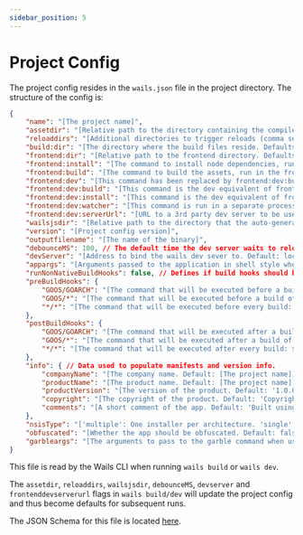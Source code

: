 ```yaml
---
sidebar_position: 5
---
```


# Project Config

The project config resides in the `wails.json` file in the project directory. The structure of the config is:

```json
{
	"name": "[The project name]",
	"assetdir": "[Relative path to the directory containing the compiled assets, this is normally inferred and could be left empty]",
	"reloaddirs": "[Additional directories to trigger reloads (comma separated), this is only used for some advanced asset configurations]",
	"build:dir": "[The directory where the build files reside. Defaults to 'build']",
	"frontend:dir": "[Relative path to the frontend directory. Defaults to 'frontend']",
	"frontend:install": "[The command to install node dependencies, run in the frontend directory - often `npm install`]",
	"frontend:build": "[The command to build the assets, run in the frontend directory - often `npm run build`]",
	"frontend:dev": "[This command has been replaced by frontend:dev:build. If frontend:dev:build is not specified will falls back to this command. \nIf this command is also not specified will falls back to frontend:build]",
	"frontend:dev:build": "[This command is the dev equivalent of frontend:build. If not specified falls back to frontend:dev]",
	"frontend:dev:install": "[This command is the dev equivalent of frontend:install. If not specified falls back to frontend:install]",
	"frontend:dev:watcher": "[This command is run in a separate process on `wails dev`. Useful for 3rd party watchers or starting 3d party dev servers]",
	"frontend:dev:serverUrl": "[URL to a 3rd party dev server to be used to serve assets, EG Vite. \nIf this is set to 'auto' then the devServerUrl will be inferred from the Vite output]",
    "wailsjsdir": "[Relative path to the directory that the auto-generated JS modules will be created]",
	"version": "[Project config version]",
	"outputfilename": "[The name of the binary]",
	"debounceMS": 100, // The default time the dev server waits to reload when it detects a change in assets
	"devServer": "[Address to bind the wails dev sever to. Default: localhost:34115]",
	"appargs": "[Arguments passed to the application in shell style when in dev mode]",
	"runNonNativeBuildHooks": false, // Defines if build hooks should be run though they are defined for an OS other than the host OS.
	"preBuildHooks": {
		"GOOS/GOARCH": "[The command that will be executed before a build of the specified GOOS/GOARCH: ${platform} is replaced with the "GOOS/GOARCH". The "GOOS/GOARCH" hook is executed before the "GOOS/*" and "*/*" hook.]",
		"GOOS/*": "[The command that will be executed before a build of the specified GOOS: ${platform} is replaced with the "GOOS/GOARCH". The "GOOS/*" hook is executed before the "*/*" hook.]",
		"*/*": "[The command that will be executed before every build: ${platform} is replaced with the "GOOS/GOARCH".]"
	},
    "postBuildHooks": {
        "GOOS/GOARCH": "[The command that will be executed after a build of the specified GOOS/GOARCH: ${platform} is replaced with the "GOOS/GOARCH" and ${bin} with the path to the compiled binary. The "GOOS/GOARCH" hook is executed before the "GOOS/*" and "*/*" hook.]",
        "GOOS/*": "[The command that will be executed after a build of the specified GOOS: ${platform} is replaced with the "GOOS/GOARCH" and ${bin} with the path to the compiled binary. The "GOOS/*" hook is executed before the "*/*" hook.]",
        "*/*": "[The command that will be executed after every build: ${platform} is replaced with the "GOOS/GOARCH" and ${bin} with the path to the compiled binary.]"
    },
	"info": { // Data used to populate manifests and version info.
		"companyName": "[The company name. Default: [The project name]]",
		"productName": "[The product name. Default: [The project name]]",
		"productVersion": "[The version of the product. Default: '1.0.0']",
		"copyright": "[The copyright of the product. Default: 'Copyright.........']",
		"comments": "[A short comment of the app. Default: 'Built using Wails (https://wails.app)']"
	},
	"nsisType": "['multiple': One installer per architecture. 'single': Single universal installer for all architectures being built. Default: 'multiple']",
	"obfuscated": "[Whether the app should be obfuscated. Default: false]",
    "garbleargs": "[The arguments to pass to the garble command when using the obfuscated flag]"
}
```

This file is read by the Wails CLI when running `wails build` or `wails dev`.

The `assetdir`, `reloaddirs`, `wailsjsdir`, `debounceMS`, `devserver` and `frontenddevserverurl` flags in `wails build/dev` will update the project config
and thus become defaults for subsequent runs.

The JSON Schema for this file is located [here](https://wails.io/schemas/config.v2.json).
